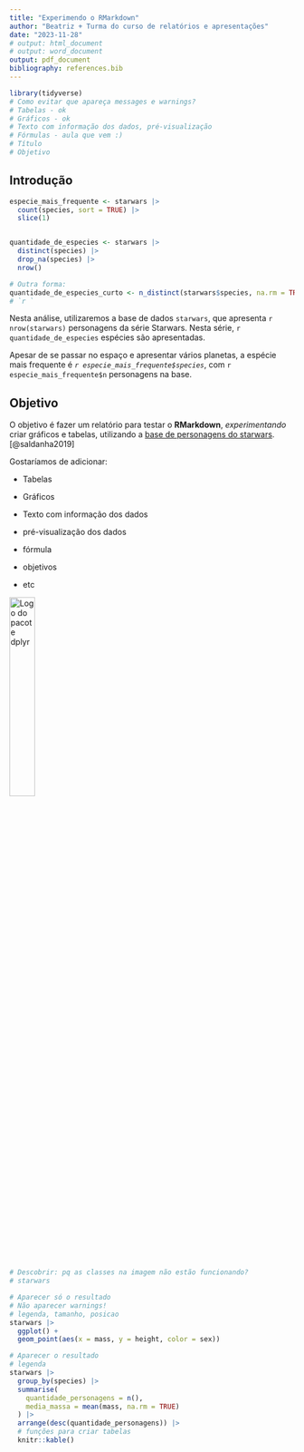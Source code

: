 ```yaml
---
title: "Experimendo o RMarkdown"
author: "Beatriz + Turma do curso de relatórios e apresentações"
date: "2023-11-28"
# output: html_document
# output: word_document
output: pdf_document
bibliography: references.bib
---
```


```r
library(tidyverse)
# Como evitar que apareça messages e warnings?
# Tabelas - ok 
# Gráficos - ok
# Texto com informação dos dados, pré-visualização
# Fórmulas - aula que vem :)
# Título
# Objetivo
```

## Introdução


```r
especie_mais_frequente <- starwars |> 
  count(species, sort = TRUE) |> 
  slice(1)


quantidade_de_especies <- starwars |> 
  distinct(species) |> 
  drop_na(species) |> 
  nrow()

# Outra forma:
quantidade_de_especies_curto <- n_distinct(starwars$species, na.rm = TRUE)
# `r `
```


Nesta análise, utilizaremos a base de dados `starwars`, que apresenta `r nrow(starwars)` personagens da série Starwars. Nesta série, `r quantidade_de_especies` espécies são apresentadas.

Apesar de se passar no espaço e apresentar vários planetas, a espécie mais frequente é *`r especie_mais_frequente$species`*, com `r especie_mais_frequente$n` personagens na base.



## Objetivo

O objetivo é fazer um relatório para testar o **RMarkdown**, *experimentando* criar gráficos e tabelas, utilizando a [base de personagens do starwars](https://dplyr.tidyverse.org/reference/starwars.html){target="_blank"}. [@saldanha2019]


Gostaríamos de adicionar:

-   Tabelas

-   Gráficos

-   Texto com informação dos dados

-   pré-visualização dos dados

-   fórmula

-   objetivos

-   etc


[![Logo do pacote dplyr](imagens/logo.png){width="30%" fig-align="center"}](https://dplyr.tidyverse.org/)

```r
# Descobrir: pq as classes na imagem não estão funcionando?
# starwars
```

```r
# Aparecer só o resultado
# Não aparecer warnings!
# legenda, tamanho, posicao
starwars |> 
  ggplot() +
  geom_point(aes(x = mass, y = height, color = sex)) 
```

```r
# Aparecer o resultado
# legenda
starwars |> 
  group_by(species) |> 
  summarise(
    quantidade_personagens = n(),
    media_massa = mean(mass, na.rm = TRUE)
  ) |> 
  arrange(desc(quantidade_personagens)) |> 
  # funções para criar tabelas
  knitr::kable()
```
